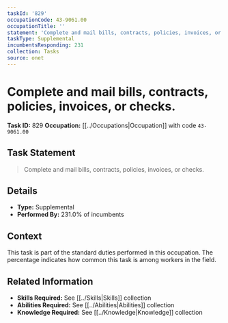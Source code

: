 ```yaml
---
taskId: '829'
occupationCode: 43-9061.00
occupationTitle: ''
statement: 'Complete and mail bills, contracts, policies, invoices, or checks.'
taskType: Supplemental
incumbentsResponding: 231
collection: Tasks
source: onet
---
```

# Complete and mail bills, contracts, policies, invoices, or checks.

**Task ID:** 829
**Occupation:** [[../Occupations|Occupation]] with code `43-9061.00`

## Task Statement

> Complete and mail bills, contracts, policies, invoices, or checks.

## Details

- **Type:** Supplemental
- **Performed By:** 231.0% of incumbents

## Context

This task is part of the standard duties performed in this occupation. The percentage indicates how common this task is among workers in the field.

## Related Information

- **Skills Required:** See [[../Skills|Skills]] collection
- **Abilities Required:** See [[../Abilities|Abilities]] collection
- **Knowledge Required:** See [[../Knowledge|Knowledge]] collection
